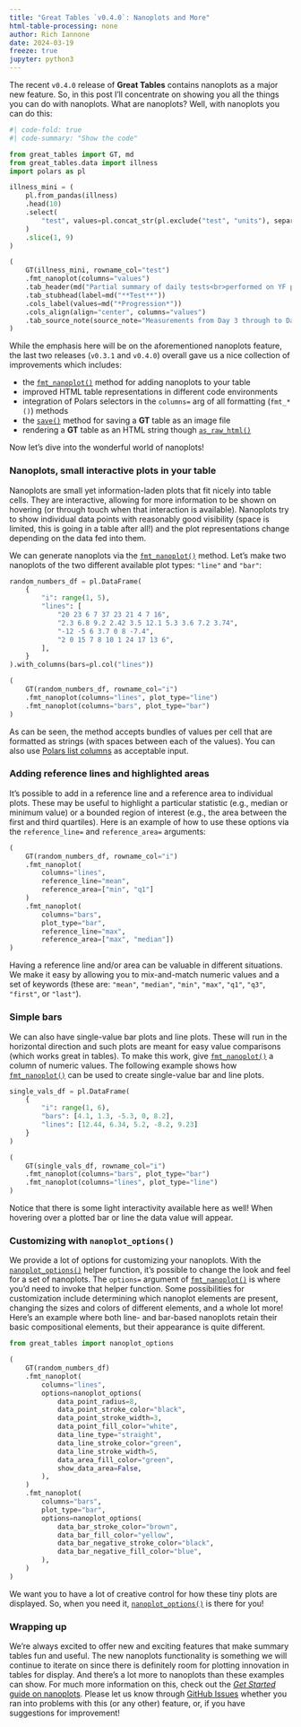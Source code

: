 ```yaml
---
title: "Great Tables `v0.4.0`: Nanoplots and More"
html-table-processing: none
author: Rich Iannone
date: 2024-03-19
freeze: true
jupyter: python3
---
```


The recent `v0.4.0` release of **Great Tables** contains nanoplots as a major new feature. So, in this post I'll concentrate on showing you all the things you can do with nanoplots. What are nanoplots? Well, with nanoplots you can do this:

```python
#| code-fold: true
#| code-summary: "Show the code"

from great_tables import GT, md
from great_tables.data import illness
import polars as pl

illness_mini = (
    pl.from_pandas(illness)
    .head(10)
    .select(
        "test", values=pl.concat_str(pl.exclude("test", "units"), separator=" ", ignore_nulls=True)
    )
    .slice(1, 9)
)

(
    GT(illness_mini, rowname_col="test")
    .fmt_nanoplot(columns="values")
    .tab_header(md("Partial summary of daily tests<br>performed on YF patient"))
    .tab_stubhead(label=md("**Test**"))
    .cols_label(values=md("*Progression*"))
    .cols_align(align="center", columns="values")
    .tab_source_note(source_note="Measurements from Day 3 through to Day 8.")
)
```

While the emphasis here will be on the aforementioned nanoplots feature, the last two releases (`v0.3.1` and `v0.4.0`) overall gave us a nice collection of improvements which includes:

- the [`fmt_nanoplot()`](`great_tables.GT.fmt_nanoplot`) method for adding nanoplots to your table
- improved HTML table representations in different code environments
- integration of Polars selectors in the `columns=` arg of all formatting (`fmt_*()`) methods
- the [`save()`](`great_tables.GT.save`) method for saving a **GT** table as an image file
- rendering a **GT** table as an HTML string though [`as_raw_html()`](`great_tables.GT.as_raw_html`)

Now let's dive into the wonderful world of nanoplots!

### Nanoplots, small interactive plots in your table

Nanoplots are small yet information-laden plots that fit nicely into table cells. They are interactive, allowing for more information to be shown on hovering (or through touch when that interaction is available). Nanoplots try to show individual data points with reasonably good visibility (space is limited, this is going in a table after all!) and the plot representations change depending on the data fed into them.

We can generate nanoplots via the [`fmt_nanoplot()`](`great_tables.GT.fmt_nanoplot`) method. Let's make two nanoplots of the two different available plot types: `"line"` and `"bar"`:

```python
random_numbers_df = pl.DataFrame(
    {
        "i": range(1, 5),
        "lines": [
            "20 23 6 7 37 23 21 4 7 16",
            "2.3 6.8 9.2 2.42 3.5 12.1 5.3 3.6 7.2 3.74",
            "-12 -5 6 3.7 0 8 -7.4",
            "2 0 15 7 8 10 1 24 17 13 6",
        ],
    }
).with_columns(bars=pl.col("lines"))

(
    GT(random_numbers_df, rowname_col="i")
    .fmt_nanoplot(columns="lines", plot_type="line")
    .fmt_nanoplot(columns="bars", plot_type="bar")
)
```

As can be seen, the method accepts bundles of values per cell that are formatted as strings (with spaces between each of the values). You can also use [Polars list columns](https://docs.pola.rs/user-guide/expressions/lists/) as acceptable input.

### Adding reference lines and highlighted areas

It's possible to add in a reference line and a reference area to individual plots. These may be useful to highlight a particular statistic (e.g., median or minimum value) or a bounded region of interest (e.g., the area between the first and third quartiles). Here is an example of how to use these options via the `reference_line=` and `reference_area=` arguments:

```python
(
    GT(random_numbers_df, rowname_col="i")
    .fmt_nanoplot(
        columns="lines",
        reference_line="mean",
        reference_area=["min", "q1"]
    )
    .fmt_nanoplot(
        columns="bars",
        plot_type="bar",
        reference_line="max",
        reference_area=["max", "median"])
)
```

Having a reference line and/or area can be valuable in different situations. We make it easy by allowing you to mix-and-match numeric values and a set of keywords (these are: `"mean"`, `"median"`, `"min"`, `"max"`, `"q1"`, `"q3"`, `"first"`, or `"last"`).

### Simple bars

We can also have single-value bar plots and line plots. These will run in the horizontal direction and such plots are meant for easy value comparisons (which works great in tables). To make this work, give [`fmt_nanoplot()`](`great_tables.GT.fmt_nanoplot`) a column of numeric values. The following example shows how [`fmt_nanoplot()`](`great_tables.GT.fmt_nanoplot`) can be used to create single-value bar and line plots.

```python
single_vals_df = pl.DataFrame(
    {
        "i": range(1, 6),
        "bars": [4.1, 1.3, -5.3, 0, 8.2],
        "lines": [12.44, 6.34, 5.2, -8.2, 9.23]
    }
)

(
    GT(single_vals_df, rowname_col="i")
    .fmt_nanoplot(columns="bars", plot_type="bar")
    .fmt_nanoplot(columns="lines", plot_type="line")
)
```

Notice that there is some light interactivity available here as well! When hovering over a plotted bar or line the data value will appear.

### Customizing with `nanoplot_options()`

We provide a lot of options for customizing your nanoplots. With the [`nanoplot_options()`](`great_tables.nanoplot_options`) helper function, it's possible to change the look and feel for a set of nanoplots. The `options=` argument of [`fmt_nanoplot()`](`great_tables.GT.fmt_nanoplot`) is where you'd need to invoke that helper function. Some possibilities for customization include determining which nanoplot elements are present, changing the sizes and colors of different elements, and a whole lot more! Here's an example where both line- and bar-based nanoplots retain their basic compositional elements, but their appearance is quite different.

```python
from great_tables import nanoplot_options

(
    GT(random_numbers_df)
    .fmt_nanoplot(
        columns="lines",
        options=nanoplot_options(
            data_point_radius=8,
            data_point_stroke_color="black",
            data_point_stroke_width=3,
            data_point_fill_color="white",
            data_line_type="straight",
            data_line_stroke_color="green",
            data_line_stroke_width=5,
            data_area_fill_color="green",
            show_data_area=False,
        ),
    )
    .fmt_nanoplot(
        columns="bars",
        plot_type="bar",
        options=nanoplot_options(
            data_bar_stroke_color="brown",
            data_bar_fill_color="yellow",
            data_bar_negative_stroke_color="black",
            data_bar_negative_fill_color="blue",
        ),
    )
)
```

We want you to have a lot of creative control for how these tiny plots are displayed. So, when you need it, [`nanoplot_options()`](`great_tables.nanoplot_options`) is there for you!

### Wrapping up

We're always excited to offer new and exciting features that make summary tables fun and useful. The new nanoplots functionality is something we will continue to iterate on since there is definitely room for plotting innovation in tables for display. And there's a lot more to nanoplots than these examples can show. For much more information on this, check out the [*Get Started* guide on nanoplots](https://posit-dev.github.io/great-tables/get-started/nanoplots.html). Please let us know through [GitHub Issues](https://github.com/posit-dev/great-tables/issues) whether you ran into problems with this (or any other) feature, or, if you have suggestions for improvement!
